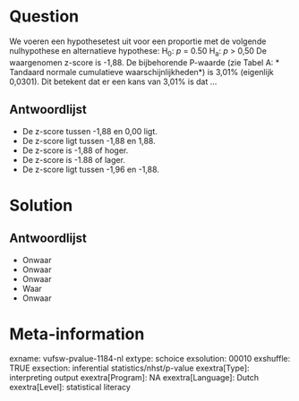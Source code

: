 Question
========
We voeren een hypothesetest uit voor een proportie met de volgende nulhypothese en alternatieve hypothese:  H<sub>0</sub>: *p* = 0.50 H<sub>a</sub>: *p *&gt; 0,50  De waargenomen z-score is -1,88. De bijbehorende P-waarde (zie Tabel A:
* Tandaard normale cumulatieve waarschijnlijkheden*) is 3,01% (eigenlijk 0,0301). Dit betekent dat er een kans van 3,01% is dat ...


Antwoordlijst
----------
* De z-score tussen -1,88 en 0,00 ligt.
* De z-score ligt tussen -1,88 en 1,88.
* De z-score is -1,88 of hoger.
* De z-score is -1.88 of lager.
* De z-score ligt tussen -1,96 en -1,88.

Solution
========

Antwoordlijst
----------
* Onwaar
* Onwaar
* Onwaar
* Waar
* Onwaar

Meta-information
================
exname: vufsw-pvalue-1184-nl
extype: schoice
exsolution: 00010
exshuffle: TRUE
exsection: inferential statistics/nhst/p-value
exextra[Type]: interpreting output
exextra[Program]: NA
exextra[Language]: Dutch
exextra[Level]: statistical literacy

